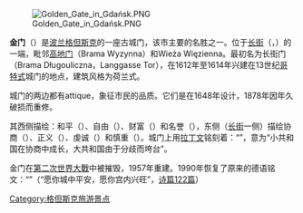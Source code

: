 [[Image:Golden_Gate_in_Gdańsk.PNG|thumb]]

'''金门'''（{{lang-pl|Złota Brama}}）是[[波兰|波兰]][[格但斯克|格但斯克]]的一座古城门，该市主要的名胜之一。位于[[长街|长街]]（{{lang-pl|Długa street}}，{{lang-de|Langgasse}}）的一端，毗邻[[高地门|高地门]]（Brama Wyzynna）和Wieża Więzienna。最初名为长街门（Brama Długouliczna，Langgasse Tor），在1612年至1614年兴建在13世纪[[哥特式|哥特式]]城门的地点，建筑风格为荷兰式。

城门的两边都有attique，象征市民的品质。它们是在1648年设计，1878年因年久破损而重修。

其西侧描绘：和平（{{lang|la|Pax}}）、自由（{{lang|la|Libertas}}）、财富（{{lang|la|Fortuna}}）和名誉（{{lang|la|Fama}}），东侧（[[长街|长街]]一侧）描绘协商（{{lang|la|Concordia}}）、正义（{{lang|la|Iustitia}}）、虔诚（{{lang|la|Pietas}}）和慎重（{{lang|la|Prudentia}}）。城门上用[[拉丁文|拉丁文]]铭刻着：“{{lang|la|Concordia res publicæ parvæ crescunt - discordia magnæ concidunt}}”，意为“小共和国在协商中成长，大共和国由于分歧而垮台”。

金门在[[第二次世界大戰|第二次世界大戰]]中被摧毁，1957年重建。1990年恢复了原来的德语铭文：“{{lang|de|Es müsse wohl gehen denen, die dich lieben. Es müsse Friede sein inwendig in deinen Mauern und Glück in deinen Palästen}}”（“愿你城中平安，愿你宫内兴旺”，[[诗篇122篇|诗篇122篇]]）

{{coord|54.3497|N|18.6482|E|region:PL_type:landmark|display=title}}

[[Category:格但斯克旅游景点|Category:格但斯克旅游景点]]